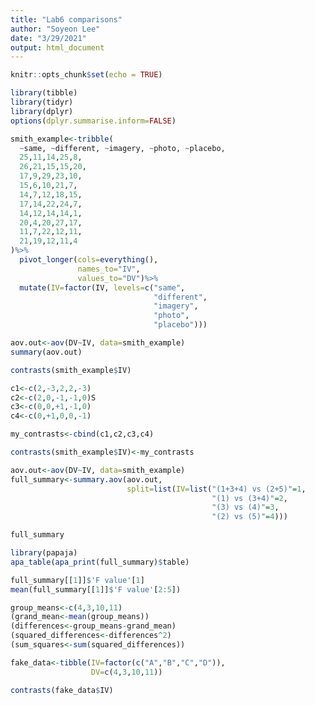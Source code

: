 ```yaml
---
title: "Lab6 comparisons"
author: "Soyeon Lee"
date: "3/29/2021"
output: html_document
---
```


```r
knitr::opts_chunk$set(echo = TRUE)
```

```r
library(tibble)
library(tidyr)
library(dplyr)
options(dplyr.summarise.inform=FALSE)

smith_example<-tribble(
  ~same, ~different, ~imagery, ~photo, ~placebo,
  25,11,14,25,8,
  26,21,15,15,20,
  17,9,29,23,10,
  15,6,10,21,7,
  14,7,12,18,15,
  17,14,22,24,7,
  14,12,14,14,1,
  20,4,20,27,17,
  11,7,22,12,11,
  21,19,12,11,4
)%>%
  pivot_longer(cols=everything(),
               names_to="IV",
               values_to="DV")%>%
  mutate(IV=factor(IV, levels=c("same",
                                "different",
                                "imagery",
                                "photo",
                                "placebo")))

aov.out<-aov(DV~IV, data=smith_example)
summary(aov.out)

contrasts(smith_example$IV)

c1<-c(2,-3,2,2,-3)
c2<-c(2,0,-1,-1,0)S
c3<-c(0,0,+1,-1,0)
c4<-c(0,+1,0,0,-1)

my_contrasts<-cbind(c1,c2,c3,c4)

contrasts(smith_example$IV)<-my_contrasts

aov.out<-aov(DV~IV, data=smith_example)
full_summary<-summary.aov(aov.out,
                          split=list(IV=list("(1+3+4) vs (2+5)"=1,
                                             "(1) vs (3+4)"=2,
                                             "(3) vs (4)"=3,
                                             "(2) vs (5)"=4)))

full_summary
```
```r
library(papaja)
apa_table(apa_print(full_summary)$table)

full_summary[[1]]$'F value'[1]
mean(full_summary[[1]]$'F value'[2:5])
```

```r
group_means<-c(4,3,10,11)
(grand_mean<-mean(group_means))
(differences<-group_means-grand_mean)
(squared_differences<-differences^2)
(sum_squares<-sum(squared_differences))
```
```r
fake_data<-tibble(IV=factor(c("A","B","C","D")),
                  DV=c(4,3,10,11))

contrasts(fake_data$IV)
```




